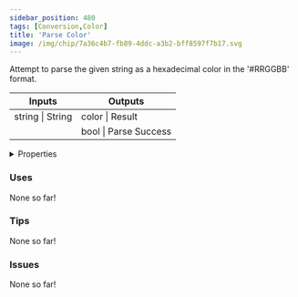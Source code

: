 ```yaml
---
sidebar_position: 480
tags: [Conversion,Color]
title: 'Parse Color'
image: /img/chip/7a36c4b7-fb89-4ddc-a3b2-bff8597f7b17.svg
---
```


Attempt to parse the given string as a hexadecimal color in the '#RRGGBB' format.



<IChip uuid="7a36c4b7-fb89-4ddc-a3b2-bff8597f7b17"/>

<table><thead><tr><th>Inputs</th><th>Outputs</th></tr></thead><tbody><tr><td>string | String</td><td>color | Result</td></tr><tr><td /><td>bool | Parse Success</td></tr></tbody></table>

<details>
  <summary>Properties</summary>
  <div>
    <div>
    <table>
      <tbody>
        <tr>
          <td>Is beta required?</td>
          <td>No</td>
        </tr>
        <tr>
          <td>Is chip a trolling risk?</td>
          <td>No</td>
        </tr>
        <tr>
          <td>Is chip a role assignment risk?</td>
          <td>No</td>
        </tr>
        <tr>
          <td>Chip UUID</td>
          <td>7a36c4b7-fb89-4ddc-a3b2-bff8597f7b17</td>
        </tr>
        <tr>
          <td>Room availability</td>
          <td>Available everywhere</td>
        </tr>
      </tbody>
    </table>
    </div>
  </div>
</details>

### Uses

None so far!

### Tips

None so far!

### Issues

None so far!